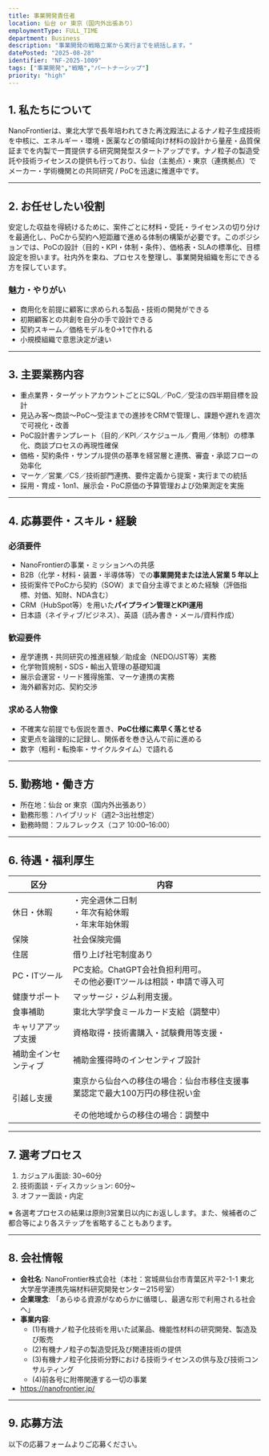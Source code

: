 ```yaml
---
title: 事業開発責任者
location: 仙台 or 東京（国内外出張あり）
employmentType: FULL_TIME
department: Business
description: "事業開発の戦略立案から実行までを統括します。"
datePosted: "2025-08-28"
identifier: "NF-2025-1009"
tags: ["事業開発","戦略","パートナーシップ"]
priority: "high"
---
```


## 1. 私たちについて

NanoFrontierは、東北大学で長年培われてきた再沈殿法によるナノ粒子生成技術を中核に、エネルギー・環境・医薬などの領域向け材料の設計から量産・品質保証までを内製で一貫提供する研究開発型スタートアップです。ナノ粒子の製造受託や技術ライセンスの提供も行っており、仙台（主拠点）・東京（連携拠点）でメーカー・学術機関との共同研究 / PoCを迅速に推進中です。

---

## 2. お任せしたい役割

安定した収益を得続けるために、案件ごとに材料・受託・ライセンスの切り分けを最適化し、PoCから契約へ短距離で進める体制の構築が必要です。このポジションでは、PoCの設計（目的・KPI・体制・条件）、価格表・SLAの標準化、目標設定を担います。社内外を束ね、プロセスを整理し、事業開発組織を形にできる方を探しています。

### 魅力・やりがい

- 商用化を前提に顧客に求められる製品・技術の開発ができる
- 初期顧客との共創を自分の手で設計できる
- 契約スキーム／価格モデルを0→1で作れる
- 小規模組織で意思決定が速い

---

## 3. 主要業務内容

- 重点業界・ターゲットアカウントごとにSQL／PoC／受注の四半期目標を設計
- 見込み客～商談～PoC～受注までの進捗をCRMで管理し、課題や遅れを週次で可視化・改善
- PoC設計書テンプレート（目的／KPI／スケジュール／費用／体制）の標準化、商談プロセスの再現性確保
- 価格・契約条件・サンプル提供の基準を経営層と連携、審査・承認フローの効率化
- マーケ／営業／CS／技術部門連携、要件定義から提案・実行までの統括
- 採用・育成・1on1、展示会・PoC原価の予算管理および効果測定を実施

---

## 4. 応募要件・スキル・経験

### 必須要件

- NanoFrontierの事業・ミッションへの共感
- B2B（化学・材料・装置・半導体等）での**事業開発または法人営業 5 年以上**
- 技術案件でPoCから契約（SOW）まで自分主導でまとめた経験（評価指標、対価、知財、NDA含む）
- CRM（HubSpot等）を用いた**パイプライン管理とKPI運用**
- 日本語（ネイティブ/ビジネス）、英語（読み書き・メール/資料作成）

### 歓迎要件

- 産学連携・共同研究の推進経験／助成金（NEDO/JST等）実務
- 化学物質規制・SDS・輸出入管理の基礎知識
- 展示会運営・リード獲得施策、マーケ連携の実務
- 海外顧客対応、契約交渉

### 求める人物像

- 不確実な前提でも仮説を置き、**PoC仕様に素早く落とせる**
- 変更点を論理的に記録し、関係者を巻き込んで前に進める
- 数字（粗利・転換率・サイクルタイム）で語れる

---

## 5. 勤務地・働き方

- 所在地：仙台 or 東京（国内外出張あり）
- 勤務形態：ハイブリッド（週2–3出社想定）
- 勤務時間：フルフレックス（コア 10:00–16:00）

---

## 6. 待遇・福利厚生

| 区分 | 内容 |
| --- | --- |
| 休日・休暇 | ・完全週休二日制<br/>・年次有給休暇<br/>・年末年始休暇 |
| 保険 | 社会保険完備 |
| 住居 | 借り上げ社宅制度あり |
| PC・ITツール | PC支給。ChatGPT会社負担利用可。<br/>その他必要ITツールは相談・申請で導入可 |
| 健康サポート | マッサージ・ジム利用支援。 |
| 食事補助 | 東北大学学食ミールカード支給（調整中） |
| キャリアアップ支援 | 資格取得・技術書購入・試験費用等支援・ |
| 補助金インセンティブ | 補助金獲得時のインセンティブ設計 |
| 引越し支援 | 東京から仙台への移住の場合：仙台市移住支援事業認定で最大100万円の移住祝い金<br/><br/>その他地域からの移住の場合：調整中 |

---

## 7. 選考プロセス

1. カジュアル面談: 30~60分
2. 技術面談・ディスカッション: 60分~
3. オファー面談・内定

※ 各選考プロセスの結果は原則3営業日以内にお返しします。また、候補者のご都合等により各ステップを省略することもあります。

---

## 8. 会社情報

- **会社名**: NanoFrontier株式会社（本社：宮城県仙台市青葉区片平2-1-1 東北大学産学連携先端材料研究開発センター215号室）
- **企業理念**: 「あらゆる資源がなめらかに循環し、最適な形で利用される社会へ」
- **事業内容**: 
  - (1)有機ナノ粒子化技術を用いた試薬品、機能性材料の研究開発、製造及び販売
  - (2)有機ナノ粒子の製造受託及び関連技術の提供
  - (3)有機ナノ粒子化技術分野における技術ライセンスの供与及び技術コンサルティング
  - (4)前各号に附帯関連する一切の事業
- https://nanofrontier.jp/

---

## 9. 応募方法

以下の応募フォームよりご応募ください。


